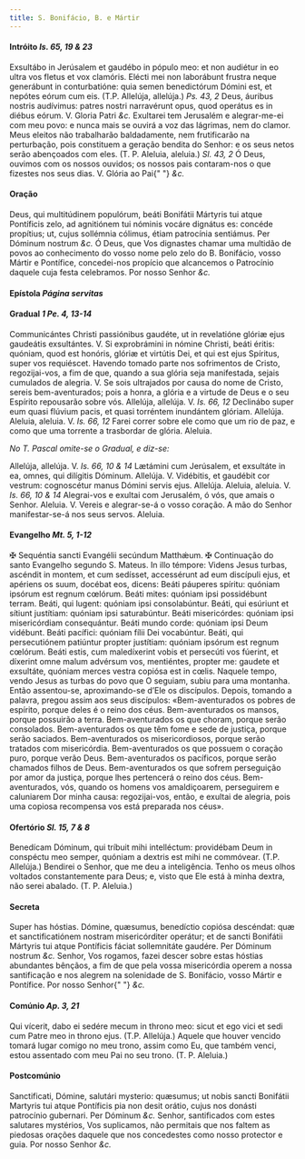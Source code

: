 ```yaml
---
title: S. Bonifácio, B. e Mártir
---
```


#### Intróito <em>Is. 65, 19 & 23</em>

<div class="grid grid-cols-2 gap-5">
  <span class="text-justify">
    Exsultábo in Jerúsalem et gaudébo in pópulo meo: et non audiétur in eo ultra
    vos fletus et vox clamóris. Elécti mei non laborábunt frustra neque
    generábunt in conturbatióne: quia semen benedictórum Dómini est, et nepótes
    eórum cum eis. (T.P. Allelúja, allelúja.) <em>Ps. 43, 2</em> Deus, áuribus
    nostris audívimus: patres nostri narravérunt opus, quod operátus es in
    diébus eórum. V. Gloria Patri <em>&c.</em>
  </span>
  <span class="text-justify">
    Exultarei tem Jerusalém e alegrar-me-ei com meu povo: e nunca mais se ouvirá
    a voz das lágrimas, nem do clamor. Meus eleitos não trabalharão
    baldadamente, nem frutificarão na perturbação, pois constituem a geração
    bendita do Senhor: e os seus netos serão abençoados com eles. (T. P.
    Aleluia, aleluia.) <em>Sl. 43, 2</em> Ó Deus, ouvimos com os nossos ouvidos;
    os nossos pais contaram-nos o que fizestes nos seus dias. V. Glória ao Pai{" "}
    <em>&c.</em>
  </span>
</div>

#### Oração

<div class="grid grid-cols-2 gap-5">
  <span class="text-justify">
    Deus, qui multitúdinem populórum, beáti Bonifátii Mártyris tui atque
    Pontíficis zelo, ad agnitiónem tui nóminis vocáre dignátus es: concéde
    propítius; ut, cujus sollémnia cólimus, étiam patrocínia sentiámus. Per
    Dóminum nostrum <em>&c.</em>
  </span>
  <span class="text-justify">
    Ó Deus, que Vos dignastes chamar uma multidão de povos ao conhecimento do
    vosso nome pelo zelo do B. Bonifácio, vosso Mártir e Pontífice, concedei-nos
    propício que alcancemos o Patrocínio daquele cuja festa celebramos. Por
    nosso Senhor <em>&c.</em>
  </span>
</div>

#### Epístola <em>Página servitas</em>

#### Gradual <em>1 Pe. 4, 13-14</em>

<div class="grid grid-cols-2 gap-5">
  <span class="text-justify">
    Communicántes Christi passiónibus gaudéte, ut in revelatióne glóriæ ejus
    gaudeátis exsultántes. V. Si exprobrámini in nómine Christi, beáti éritis:
    quóniam, quod est honóris, glóriæ et virtútis Dei, et qui est ejus Spíritus,
    super vos requiéscet.
  </span>
  <span class="text-justify">
    Havendo tomado parte nos sofrimentos de Cristo, regozijai-vos, a fim de que,
    quando a sua glória seja manifestada, sejais cumulados de alegria. V. Se
    sois ultrajados por causa do nome de Cristo, sereis bem-aventurados; pois a
    honra, a glória e a virtude de Deus e o seu Espírito repousarão sobre vós.
  </span>
  <span class="text-justify">
    Allelúja, allelúja. V. <em>Is. 66, 12</em> Declinábo super eum quasi flúvium
    pacis, et quasi torréntem inundántem glóriam. Allelúja.
  </span>
  <span class="text-justify">
    Aleluia, aleluia. V. <em>Is. 66, 12</em> Farei correr sobre ele como que um
    rio de paz, e como que uma torrente a trasbordar de glória. Aleluia.
  </span>
</div>

<em>No T. Pascal omite-se o Gradual, e diz-se:</em>

<div class="grid grid-cols-2 gap-5">
  <span class="text-justify">
    Allelúja, allelúja. V. <em>Is. 66, 10 & 14</em> Lætámini cum Jerúsalem, et
    exsultáte in ea, omnes, qui dilígitis Dóminum. Allelúja. V. Vidébitis, et
    gaudébit cor vestrum: cognoscétur manus Dómini servis ejus. Allelúja.
  </span>
  <span class="text-justify">
    Aleluia, aleluia. V. <em>Is. 66, 10 & 14</em> Alegrai-vos e exultai com
    Jerusalém, ó vós, que amais o Senhor. Aleluia. V. Vereis e alegrar-se-á o
    vosso coração. A mão do Senhor manifestar-se-á nos seus servos. Aleluia.
  </span>
</div>

#### Evangelho <em>Mt. 5, 1-12</em>

<div class="grid grid-cols-2 gap-5">
  <span class="text-justify">
    <span class="text-red-500">&#10016;</span> Sequéntia sancti Evangélii
    secúndum Matthǽum.
  </span>
  <span class="text-justify">
    <span class="text-red-500">&#10016;</span> Continuação do santo Evangelho
    segundo S. Mateus.
  </span>
  <span class="text-justify">
    In illo témpore: Videns Jesus turbas, ascéndit in montem, et cum sedísset,
    accessérunt ad eum discípuli ejus, et apériens os suum, docébat eos, dicens:
    Beáti páuperes spíritu: quóniam ipsórum est regnum cœlórum. Beáti mites:
    quóniam ipsi possidébunt terram. Beáti, qui lugent: quóniam ipsi
    consolabúntur. Beáti, qui esúriunt et sítiunt justítiam: quóniam ipsi
    saturabúntur. Beáti misericórdes: quóniam ipsi misericórdiam consequántur.
    Beáti mundo corde: quóniam ipsi Deum vidébunt. Beáti pacífici: quóniam fílii
    Dei vocabúntur. Beáti, qui persecutiónem patiúntur propter justítiam:
    quóniam ipsórum est regnum cœlórum. Beáti estis, cum maledíxerint vobis et
    persecúti vos fúerint, et díxerint omne malum advérsum vos, mentiéntes,
    propter me: gaudete et exsultáte, quóniam merces vestra copiósa est in
    cœlis.
  </span>
  <span class="text-justify">
    Naquele tempo, vendo Jesus as turbas do povo que O seguiam, subiu para uma
    montanha. Então assentou-se, aproximando-se d’Ele os discípulos. Depois,
    tomando a palavra, pregou assim aos seus discípulos: «Bem-aventurados os
    pobres de espírito, porque deles é o reino dos céus. Bem-aventurados os
    mansos, porque possuirão a terra. Bem-aventurados os que choram, porque
    serão consolados. Bem-aventurados os que têm fome e sede de justiça, porque
    serão saciados. Bem-aventurados os misericordiosos, porque serão tratados
    com misericórdia. Bem-aventurados os que possuem o coração puro, porque
    verão Deus. Bem-aventurados os pacíficos, porque serão chamados filhos de
    Deus. Bem-aventurados os que sofrem perseguição por amor da justiça, porque
    lhes pertencerá o reino dos céus. Bem-aventurados, vós, quando os homens vos
    amaldiçoarem, perseguirem e caluniarem Dor minha causa: regozijai-vos,
    então, e exultai de alegria, pois uma copiosa recompensa vos está preparada
    nos céus».
  </span>
</div>

#### Ofertório <em>Sl. 15, 7 & 8</em>

<div class="grid grid-cols-2 gap-5">
  <span class="text-justify">
    Benedícam Dóminum, qui tríbuit mihi intelléctum: providébam Deum in
    conspéctu meo semper, quóniam a dextris est mihi ne commóvear. (T.P.
    Allelúja.)
  </span>
  <span class="text-justify">
    Bendirei o Senhor, que me deu a inteligência. Tenho os meus olhos voltados
    constantemente para Deus; e, visto que Ele está à minha dextra, não serei
    abalado. (T. P. Aleluia.)
  </span>
</div>

#### Secreta

<div class="grid grid-cols-2 gap-5">
  <span class="text-justify">
    Super has hóstias. Dómine, quæsumus, benedíctio copiósa descéndat: quæ et
    sanctificatiónem nostram misericórditer operátur; et de sancti Bonifátii
    Mártyris tui atque Pontíficis fáciat sollemnitáte gaudére. Per Dóminum
    nostrum <em>&c.</em>
  </span>
  <span class="text-justify">
    Senhor, Vos rogamos, fazei descer sobre estas hóstias abundantes bênçãos, a
    fim de que pela vossa misericórdia operem a nossa santificação e nos alegrem
    na solenidade de S. Bonifácio, vosso Mártir e Pontífice. Por nosso Senhor{" "}
    <em>&c.</em>
  </span>
</div>

#### Comúnio <em>Ap. 3, 21</em>

<div class="grid grid-cols-2 gap-5">
  <span class="text-justify">
    Qui vícerit, dabo ei sedére mecum in throno meo: sicut et ego vici et sedi
    cum Patre meo in throno ejus. (T.P. Allelúja.)
  </span>
  <span class="text-justify">
    Aquele que houver vencido tomará lugar comigo no meu trono, assim como Eu,
    que também venci, estou assentado com meu Pai no seu trono. (T. P. Aleluia.)
  </span>
</div>

#### Postcomúnio

<div class="grid grid-cols-2 gap-5">
  <span class="text-justify">
    Sanctificati, Dómine, salutári mysterio: quæsumus; ut nobis sancti Bonifátii
    Martyris tui atque Pontíficis pia non desit orátio, cujus nos donásti
    patrocínio gubernari. Per Dóminum <em>&c.</em>
  </span>
  <span class="text-justify">
    Senhor, santificados com estes salutares mystérios, Vos suplicamos, não
    permitais que nos faltem as piedosas orações daquele que nos concedestes
    como nosso protector e guia. Por nosso Senhor <em>&c.</em>
  </span>
</div>
